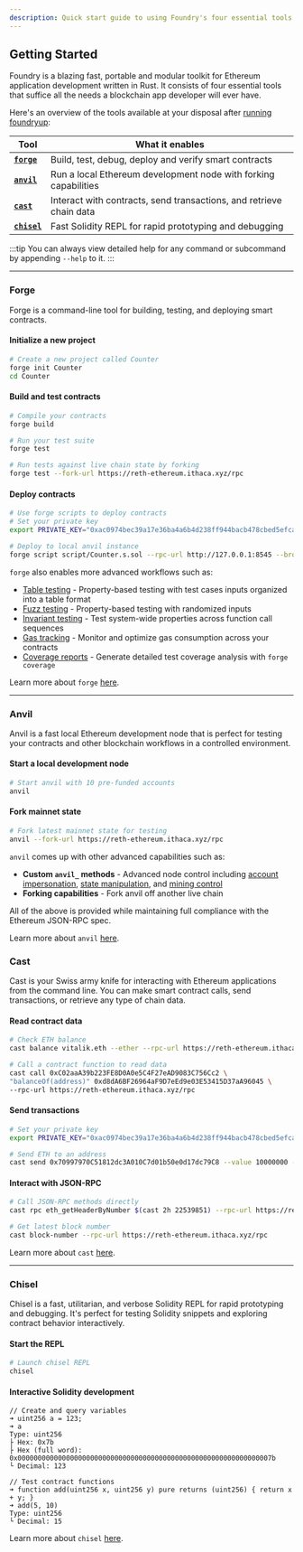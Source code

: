 ```yaml
---
description: Quick start guide to using Foundry's four essential tools - Forge, Anvil, Cast, and Chisel for smart contract development.
---
```


## Getting Started

Foundry is a blazing fast, portable and modular toolkit for Ethereum application development written in Rust. It consists of four essential tools that suffice all the needs a blockchain app developer will ever have.

Here's an overview of the tools available at your disposal after [running foundryup](/introduction/installation#using-foundryup):

| Tool                             | What it enables                                                     |
| -------------------------------- | ------------------------------------------------------------------- |
| **[`forge`](/forge/overview)**   | Build, test, debug, deploy and verify smart contracts               |
| **[`anvil`](/anvil/overview)**   | Run a local Ethereum development node with forking capabilities     |
| **[`cast`](/cast/overview)**     | Interact with contracts, send transactions, and retrieve chain data |
| **[`chisel`](/chisel/overview)** | Fast Solidity REPL for rapid prototyping and debugging              |

:::tip
You can always view detailed help for any command or subcommand by appending `--help` to it.
:::

---

### Forge

Forge is a command-line tool for building, testing, and deploying smart contracts.

#### Initialize a new project

```bash
# Create a new project called Counter
forge init Counter
cd Counter
```

#### Build and test contracts

```bash
# Compile your contracts
forge build

# Run your test suite
forge test

# Run tests against live chain state by forking
forge test --fork-url https://reth-ethereum.ithaca.xyz/rpc
```

#### Deploy contracts

```bash
# Use forge scripts to deploy contracts
# Set your private key
export PRIVATE_KEY="0xac0974bec39a17e36ba4a6b4d238ff944bacb478cbed5efcae784d7bf4f2ff80"

# Deploy to local anvil instance
forge script script/Counter.s.sol --rpc-url http://127.0.0.1:8545 --broadcast --private-key $PRIVATE_KEY
```

`forge` also enables more advanced workflows such as:

- [Table testing](/forge/advanced-testing/table-testing) - Property-based testing with test cases inputs organized into a table format
- [Fuzz testing](/forge/advanced-testing/fuzz-testing) - Property-based testing with randomized inputs
- [Invariant testing](/forge/advanced-testing/invariant-testing) - Test system-wide properties across function call sequences
- [Gas tracking](/forge/gas-tracking/overview) - Monitor and optimize gas consumption across your contracts
- [Coverage reports](/forge/reference/coverage) - Generate detailed test coverage analysis with `forge coverage`

Learn more about `forge` [here](/forge/overview).

---

### Anvil

Anvil is a fast local Ethereum development node that is perfect for testing your contracts and other blockchain workflows in a controlled environment.

#### Start a local development node

```bash
# Start anvil with 10 pre-funded accounts
anvil
```

#### Fork mainnet state

```bash
# Fork latest mainnet state for testing
anvil --fork-url https://reth-ethereum.ithaca.xyz/rpc
```

`anvil` comes up with other advanced capabilities such as:

- **Custom `anvil_` methods** - Advanced node control including [account impersonation](/anvil/reference#anvil_impersonateaccount), [state manipulation](/anvil/reference#anvil_setbalance), and [mining control](/anvil/reference#anvil_mine)
- **Forking capabilities** - Fork anvil off another live chain

All of the above is provided while maintaining full compliance with the Ethereum JSON-RPC spec.

Learn more about `anvil` [here](/anvil/overview).

### Cast

Cast is your Swiss army knife for interacting with Ethereum applications from the command line. You can make smart contract calls, send transactions, or retrieve any type of chain data.

#### Read contract data

```bash
# Check ETH balance
cast balance vitalik.eth --ether --rpc-url https://reth-ethereum.ithaca.xyz/rpc

# Call a contract function to read data
cast call 0xC02aaA39b223FE8D0A0e5C4F27eAD9083C756Cc2 \
"balanceOf(address)" 0xd8dA6BF26964aF9D7eEd9e03E53415D37aA96045 \
--rpc-url https://reth-ethereum.ithaca.xyz/rpc
```

#### Send transactions

```bash
# Set your private key
export PRIVATE_KEY="0xac0974bec39a17e36ba4a6b4d238ff944bacb478cbed5efcae784d7bf4f2ff80"

# Send ETH to an address
cast send 0x70997970C51812dc3A010C7d01b50e0d17dc79C8 --value 10000000 --private-key $PRIVATE_KEY
```

#### Interact with JSON-RPC

```bash
# Call JSON-RPC methods directly
cast rpc eth_getHeaderByNumber $(cast 2h 22539851) --rpc-url https://reth-ethereum.ithaca.xyz/rpc

# Get latest block number
cast block-number --rpc-url https://reth-ethereum.ithaca.xyz/rpc
```

Learn more about `cast` [here](/cast/overview).

---

### Chisel

Chisel is a fast, utilitarian, and verbose Solidity REPL for rapid prototyping and debugging. It's perfect for testing Solidity snippets and exploring contract behavior interactively.

#### Start the REPL

```bash
# Launch chisel REPL
chisel
```

#### Interactive Solidity development

```solidity
// Create and query variables
➜ uint256 a = 123;
➜ a
Type: uint256
├ Hex: 0x7b
├ Hex (full word): 0x000000000000000000000000000000000000000000000000000000000000007b
└ Decimal: 123

// Test contract functions
➜ function add(uint256 x, uint256 y) pure returns (uint256) { return x + y; }
➜ add(5, 10)
Type: uint256
└ Decimal: 15
```

Learn more about `chisel` [here](/chisel/overview).
